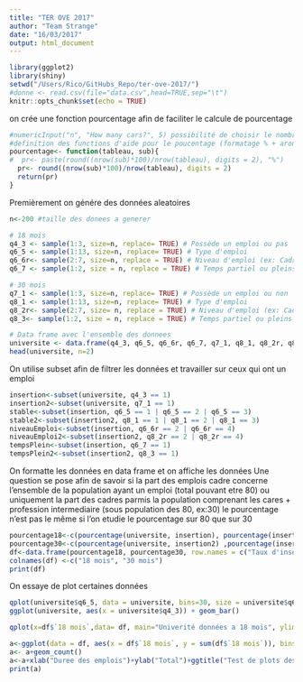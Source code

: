 ```yaml
---
title: "TER OVE 2017"
author: "Team Strange"
date: "16/03/2017"
output: html_document
---
```


```r
library(ggplot2)
library(shiny)
setwd("/Users/Rico/GitHubs_Repo/ter-ove-2017/")
#donne <- read.csv(file="data.csv",head=TRUE,sep="\t")
knitr::opts_chunk$set(echo = TRUE)

```

on crée une fonction pourcentage afin de faciliter le calcule de pourcentage
```r

#numericInput("n", "How many cars?", 5) possibilité de choisir le nombre de données genere grace a shiny
#definition des functions d'aide pour le poucentage (formatage % + arondit avec 2 chiffre)
pourcentage<- function(tableau, sub){
#  pr<- paste(round((nrow(sub)*100)/nrow(tableau), digits = 2), "%")
  pr<- round((nrow(sub)*100)/nrow(tableau), digits = 2)
  return(pr)
}
```

Premièrement on génére des données aleatoires

```r
n<-200 #taille des donees a generer

# 18 mois
q4_3 <- sample(1:3, size=n, replace= TRUE) # Possède un emploi ou pas
q6_5 <- sample(1:13, size=n, replace= TRUE) # Type d'emploi
q6_6r<- sample(2:7, size=n, replace = TRUE) # Niveau d'emploi (ex: Cadre, Ingénieur, etc)
q6_7 <- sample(1:2, size = n, replace = TRUE) # Temps partiel ou pleins

# 30 mois
q7_1 <- sample(1:3, size=n, replace= TRUE) # Possède un emploi ou non
q8_1 <- sample(1:13, size=n, replace= TRUE) # Type d'emploi
q8_2r<- sample(2:7, size= n, replace = TRUE) # Niveau d'emploi (ex: Cadre, Ingénieur, etc)
q8_3<- sample(1:2, size = n, replace = TRUE) # Temps partiel ou pleins

# Data frame avec l'ensemble des donnees
universite <- data.frame(q4_3, q6_5, q6_6r, q6_7, q7_1, q8_1, q8_2r, q8_3)
head(universite, n=2)
```

On utilise subset afin de filtrer les données et travailler sur ceux qui ont un emploi

```r
insertion<-subset(universite, q4_3 == 1)
insertion2<-subset(universite, q7_1 == 1)
stable<-subset(insertion, q6_5 == 1 | q6_5 == 2 | q6_5 == 3)
stable2<-subset(insertion2, q8_1 == 1 | q8_1 == 2 | q8_1 == 3)
niveauEmploi<-subset(insertion, q6_6r == 2 | q6_6r == 4)
niveauEmploi2<-subset(insertion2, q8_2r == 2 | q8_2r == 4)
tempsPlein<-subset(insertion, q6_7 == 1)
tempsPlein2<-subset(insertion2, q8_3 == 1)
```

On formatte les données en data frame et on affiche les données
Une question se pose afin de savoir 
si la part des emplois cadre concerne l'ensemble de la population ayant un emploi  (total pouvant etre 80)
ou uniquement la part des cadres parmis la population comprenant les cares + profession intermediaire (sous population des 80, ex:30)
le pourcentage n'est pas le même si l'on etudie le pourcentage sur 80 que sur 30

```r
pourcentage18<-c(pourcentage(universite, insertion), pourcentage(insertion, stable), pourcentage(insertion, tempsPlein), pourcentage(insertion, niveauEmploi), pourcentage(insertion, subset(insertion, q6_6r == 2)))
pourcentage30<-c(pourcentage(universite, insertion2) ,pourcentage(insertion2, stable2),  pourcentage(insertion2, tempsPlein2), pourcentage(insertion2, niveauEmploi2), pourcentage(insertion, subset(insertion2, q8_2r == 2)))
df<-data.frame(pourcentage18, pourcentage30, row.names = c("Taux d'insertion","Part des emplois stable", "Part des emplois a temps plein", "Part des emplois de niveau cadre ou profession intermédiaire", "Part des emplois de niveau cadre"))
colnames(df) <-c("18 mois", "30 mois")
print(df)
```

On essaye de plot certaines données
```r

qplot(universite$q6_5, data = universite, bins=30, size = universite$q6_5)
ggplot(universite, aes(x = universite$q4_3)) + geom_bar()

qplot(x=df$`18 mois`,data= df, main="Univerité données a 18 mois", ylim=c(0, 50), xlim = c(0, 100), bins=30)

a<-ggplot(data = df, aes(x = df$`18 mois`, y = sum(df$`18 mois`)), bins=30)
a<- a+geom_count()
a<-a+xlab("Duree des emplois")+ylab("Total")+ggtitle("Test de plots des emploi stables a 18 mois")+scale_color_discrete(name = "Légende")
print(a)

```